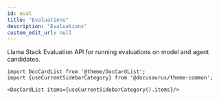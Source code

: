 ```yaml
---
id: eval
title: "Evaluations"
description: "Evaluations"
custom_edit_url: null
---
```




Llama Stack Evaluation API for running evaluations on model and agent candidates.



```mdx-code-block
import DocCardList from '@theme/DocCardList';
import {useCurrentSidebarCategory} from '@docusaurus/theme-common';

<DocCardList items={useCurrentSidebarCategory().items}/>
```
